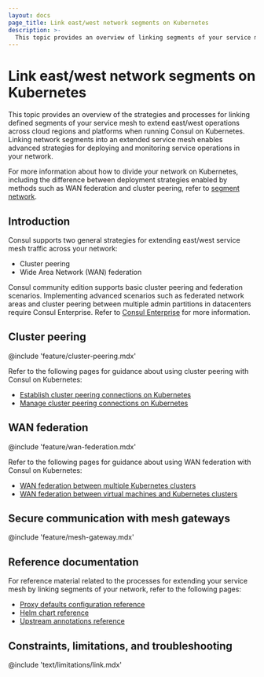 ```yaml
---
layout: docs
page_title: Link east/west network segments on Kubernetes
description: >-
  This topic provides an overview of linking segments of your service mesh in an east/west direction on Kubernetes. You can extend your service mesh across regions and cloud providers with cluster peering or WAN federation.
---
```


# Link east/west network segments on Kubernetes

This topic provides an overview of the strategies and processes for linking defined segments of your service mesh to extend east/west operations across cloud regions and platforms when running Consul on Kubernetes. Linking network segments into an extended service mesh enables advanced strategies for deploying and monitoring service operations in your network.

For more information about how to divide your network on Kubernetes, including the difference between deployment strategies enabled by methods such as WAN federation and cluster peering, refer to [segment network](/consul/docs/segment/k8s).

## Introduction

Consul supports two general strategies for extending east/west service mesh traffic across your network:

- Cluster peering
- Wide Area Network (WAN) federation

Consul community edition supports basic cluster peering and federation scenarios. Implementing advanced scenarios such as federated network areas and cluster peering between multiple admin partitions in datacenters require Consul Enterprise. Refer to [Consul Enterprise](consul/docs/enterprise) for more information.

## Cluster peering

@include 'feature/cluster-peering.mdx'

Refer to the following pages for guidance about using cluster peering with Consul on Kubernetes:

- [Establish cluster peering connections on Kubernetes](/consul/docs/east-west/cluster-peering/establish/k8s)
- [Manage cluster peering connections on Kubernetes](/consul/docs/east-west/cluster-peering/manage/k8s)

## WAN federation

@include 'feature/wan-federation.mdx'

Refer to the following pages for guidance about using WAN federation with Consul on Kubernetes:

- [WAN federation between multiple Kubernetes clusters](/consul/docs/east-west/wan-federation/k8s)
- [WAN federation between virtual machines and Kubernetes clusters](/consul/docs/east-west/wan-federation/k8s-vm)

## Secure communication with mesh gateways

@include 'feature/mesh-gateway.mdx'

## Reference documentation

For reference material related to the processes for extending your service mesh by linking segments of your network, refer to the following pages:

- [Proxy defaults configuration reference](/consul/docs/reference/config-entry/proxy-defaults)
- [Helm chart reference](/consul/docs/reference/reference/k8s/helm)
- [Upstream annotations reference](/consul/docs/reference/k8s/annotation-label)

## Constraints, limitations, and troubleshooting

@include 'text/limitations/link.mdx'